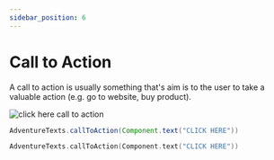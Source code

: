 ```yaml
---
sidebar_position: 6
---
```


# Call to Action

A call to action is usually something that's aim is to the user to take a valuable action (e.g.
go to website, buy product).

<img src="/img/messages/call_to_action_click_here.png" alt="click here call to action" />

<Tabs>

<TabItem value="java" label="Java">

```java
AdventureTexts.callToAction(Component.text("CLICK HERE"))
```

</TabItem>

<TabItem value="kotlin" label="Kotlin">

```kotlin
AdventureTexts.callToAction(Component.text("CLICK HERE"))
```

</TabItem>

</Tabs>
